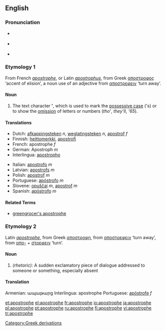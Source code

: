 ==English==
{{wikipedia}}
===Pronunciation===
*{{italbrac|[[RP]]}} {{IPA|/əˈpɒstrəfi/}}
*{{italbrac|US}} {{IPA|/əˈpɑːstrəfi/}}
*{{audio|en-us-apostrophe.ogg|Audio (US)}}

===Etymology 1===
From French ''[[apostrophe#French|apostrophe]]'', or Latin ''[[apostrophus]]'', from Greek [[αποστροφος]] ‘accent of elision’, a noun use of an adjective from [[αποστρεφειν]] ‘turn away’.

====Noun====
{{en-noun}}

# {{context|orthography}} The text character '''’''', which is used to mark the [[possessive case]] ('s) or to show the [[omission]] of letters or numbers (''tho' '', ''they'll'', '' '65'').

====Translations====
{{top}}
*Dutch: [[afkappingsteken]] ''n'', [[weglatingsteken]] ''n'', [[apostrof]] ''f''
*Finnish: [[heittomerkki]], [[apostrofi]]
*French: apostrophe ''f''
*German: Apostroph ''m''
*Interlingua: [[apostropho]]
{{mid}}
*Italian: [[apostrofo]] ''m''
*Latvian: [[apostrofs]] ''m''
*Polish: [[apostrof]] ''m''
*Portuguese: [[apóstrofo]] ''m''
*Slovene: [[opuščaj]] ''m'', [[apostrof]] ''m''
*Spanish: [[apóstrofo]] ''m''
{{bottom}}

====Related Terms====
*[[greengrocer's apostrophe]]

{{punctuation}}

===Etymology 2===
Latin ''[[apostrophe#Latin|apostrophe]]'', from Greek [[αποστροφη]], from [[αποστρεφειν]] ‘turn away’, from [[απο-]] + [[στρεφειν]] ‘turn’.

====Noun====
{{en-noun}}

# ''(rhetoric):'' A sudden exclamatory piece of dialogue addressed to someone or something, especially absent

====Translation====
{{top}}
Armenian: ապաթարց
Interlingua: apostrophe
{{mid}}
Portuguese: [[apóstrofe]] ''f''
{{bottom}}

[[Category:Greek derivations]]

[[et:apostrophe]]
[[el:apostrophe]]
[[fr:apostrophe]]
[[io:apostrophe]]
[[ja:apostrophe]]
[[pl:apostrophe]]
[[pt:apostrophe]]
[[ru:apostrophe]]
[[fi:apostrophe]]
[[vi:apostrophe]]
[[tr:apostrophe]]